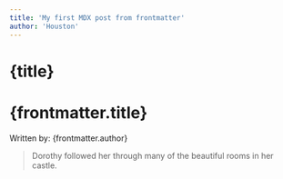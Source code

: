 ```yaml
---
title: 'My first MDX post from frontmatter'
author: 'Houston'
---
```



# {title}

# {frontmatter.title}

Written by: {frontmatter.author}

> Dorothy followed her through many of the beautiful rooms in her castle.

<ReactCount title="react component" client:load />
